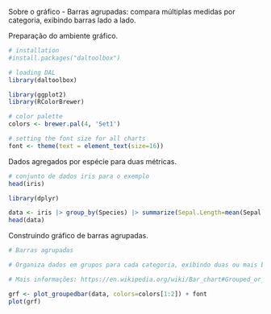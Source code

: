 Sobre o gráfico
- Barras agrupadas: compara múltiplas medidas por categoria, exibindo barras lado a lado.

Preparação do ambiente gráfico.
```r
# installation 
#install.packages("daltoolbox")

# loading DAL
library(daltoolbox) 
```

```r
library(ggplot2)
library(RColorBrewer)

# color palette
colors <- brewer.pal(4, 'Set1')

# setting the font size for all charts
font <- theme(text = element_text(size=16))
```

Dados agregados por espécie para duas métricas.
```r
# conjunto de dados iris para o exemplo
head(iris)
```

```r
library(dplyr)

data <- iris |> group_by(Species) |> summarize(Sepal.Length=mean(Sepal.Length), Sepal.Width=mean(Sepal.Width))
head(data)
```

Construindo gráfico de barras agrupadas.
```r
# Barras agrupadas

# Organiza dados em grupos para cada categoria, exibindo duas ou mais barras por grupo, coloridas por medida.

# Mais informações: https://en.wikipedia.org/wiki/Bar_chart#Grouped_or_stacked

grf <- plot_groupedbar(data, colors=colors[1:2]) + font
plot(grf)
```
